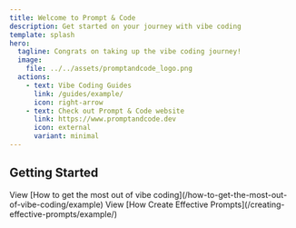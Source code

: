 ```yaml
---
title: Welcome to Prompt & Code
description: Get started on your journey with vibe coding 
template: splash
hero:
  tagline: Congrats on taking up the vibe coding journey!
  image:
    file: ../../assets/promptandcode_logo.png
  actions:
    - text: Vibe Coding Guides
      link: /guides/example/
      icon: right-arrow
    - text: Check out Prompt & Code website
      link: https://www.promptandcode.dev
      icon: external
      variant: minimal
---
```



## Getting Started

<CardGrid stagger>
	<Card title="How to get the most out of vibe coding" icon="document">
		View [How to get the most out of vibe coding](/how-to-get-the-most-out-of-vibe-coding/example)
	</Card>
	<Card title="How Create Effective Prompts" icon="add-document">
		View [How Create Effective Prompts](/creating-effective-prompts/example/)
	</Card>	
</CardGrid>
